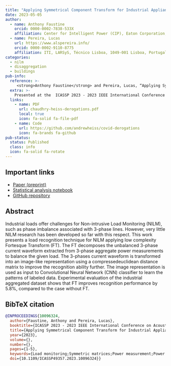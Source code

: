 ```yaml
---
title: "Applying Symmetrical Component Transform for Industrial Appliance Classification in Non-Intrusive Load Monitoring"
date: 2023-05-05
author:
  - name: Anthony Faustine
    orcid: 0000-0002-7838-533X
    affiliation: Center for Intelligent Power (CIP), Eaton Corporation, Dublin, Ireland
  - name: Pereira, Lucas
    url: https://www.alspereira.info/
    orcid: 0000-0002-9110-8775
    affiliation: ITI, LARSyS, Técnico Lisboa, 1049-001 Lisboa, Portugal
categories:
  - nilm
  - disaggregation
  - buildings
pub-info:
  reference: >-
     <strong>Anthony Faustine</strong> and Pereira, Lucas, “Applying Symmetrical Component Transform for Industrial Appliance Classification in Non-Intrusive Load Monitoring,” <em>ICASSP 2023 - 2023 IEEE International Conference on Acoustics, Speech and Signal Processing (ICASSP), Rhodes Island, Greece</em>  2023, pp. 1-5, doi: <a href="https://ieeexplore.ieee.org/document/10096324"><code>10.1109/ICASSP49357.2023.10096324</code></a>
  extra: >-
    Presented at the  ICASSP 2023 - 2023 IEEE International Conference on Acoustics, Speech and Signal Processing (ICASSP), Rhodes Island, Greece.
  links:
    - name: PDF
      url: chaudhry-heiss-derogations.pdf
      local: true
      icon: fa-solid fa-file-pdf
    - name: Code
      url: https://github.com/andrewheiss/covid-derogations
      icon: fa-brands fa-github
pub-status: 
  status: Published
  class: info
  icon: fa-solid fa-rotate
---
```


## Important links

- [Paper (preprint)](chaudhry-heiss-derogations.pdf)
- [Statistical analysis notebook](https://stats.andrewheiss.com/covid-derogations/)
- [GitHub repository](https://github.com/andrewheiss/covid-derogations)


## Abstract

Industrial loads offer challenges for Non-intrusive Load Monitoring (NILM), such as phase imbalance associated with 3-phase lines. However, very little NILM research has been developed so far with this respect. This work presents a load recognition technique for NILM applying low complexity Fortesque Transform (FT). The FT decomposes the unbalanced 3-phase current waveform extracted from 3-phase aggregate power measurements to balance the given load. The 3-phases current waveform is transformed into an image-like representation using a compressedeuclidean distance matrix to improve the recognition ability further. The image representation is used as input to Convolutional Neural Network (CNN) classifier to learn the patterns of labeled data. Experimental evaluation of the industrial aggregated dataset shows that FT improves recognition performance by 5.8%, compared to the case without FT.




## BibTeX citation

```bibtex
@INPROCEEDINGS{10096324,
  author={Faustine, Anthony and Pereira, Lucas},
  booktitle={ICASSP 2023 - 2023 IEEE International Conference on Acoustics, Speech and Signal Processing (ICASSP)}, 
  title={Applying Symmetrical Component Transform for Industrial Appliance Classification in Non-Intrusive Load Monitoring}, 
  year={2023},
  volume={},
  number={},
  pages={1-5},
  keywords={Load monitoring;Symmetric matrices;Power measurement;Power demand;Transforms;Signal processing;Convolutional neural networks;NILM;Industrial Appliances;Three-Phase;Fortesque Transform;Symmetrical Components},
  doi={10.1109/ICASSP49357.2023.10096324}}
```
